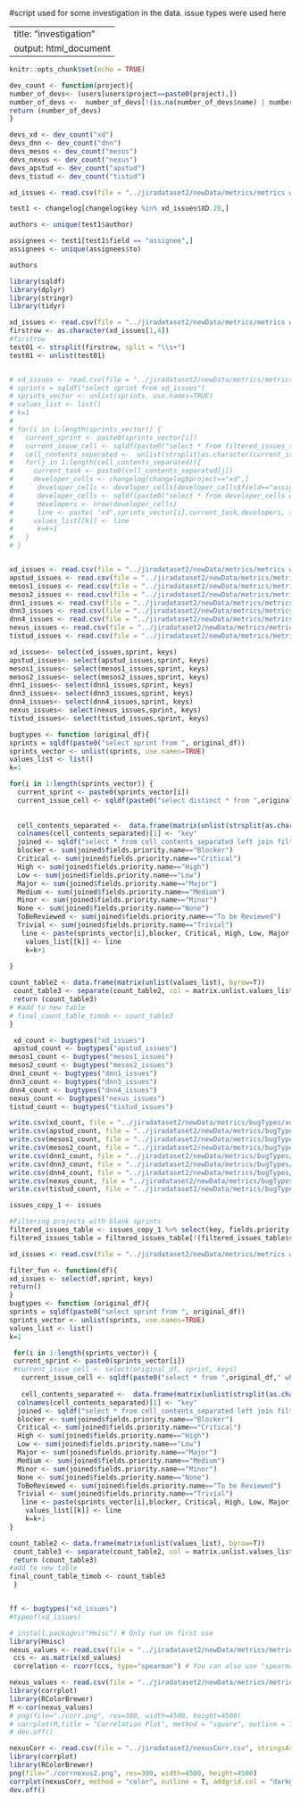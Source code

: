 #script used for some investigation in the data. issue types were used here

---
title: "investigation"
output: html_document
---

```r
knitr::opts_chunk$set(echo = TRUE)
```

```r
dev_count <- function(project){
number_of_devs<- (users[users$project==paste0(project),])
number_of_devs <-  number_of_devs[!(is.na(number_of_devs$name) | number_of_devs$name==""), ]
return (number_of_devs)
}

devs_xd <- dev_count("xd")
devs_dnn <- dev_count("dnn")
devs_mesos <- dev_count("mesos")
devs_nexus <- dev_count("nexus")
devs_apstud <- dev_count("apstud")
devs_tistud <- dev_count("tistud")

```

```r
xd_issues <- read.csv(file = "../jiradataset2/newData/metrics/metrics with keys/metrics_xd_df2_keys.csv")

test1 <- changelog[changelog$key %in% xd_issues$XD.20,]

authors <- unique(test1$author)

assignees <- test1[test1$field == "assignee",]
assignees <- unique(assignees$to)

authors


```

```r
library(sqldf)
library(dplyr)
library(stringr)
library(tidyr)
```

```r
xd_issues <- read.csv(file = "../jiradataset2/newData/metrics/metrics with keys/metrics_xd_df2_keys.csv")
firstrow <- as.character(xd_issues[1,4])
#firstrow
test01 <- strsplit(firstrow, split = "\\s+")
test01 <- unlist(test01)


# xd_issues <- read.csv(file = "../jiradataset2/newData/metrics/metrics with keys/metrics_xd_df2_keys.csv")
# sprints = sqldf("select sprint from xd_issues")
# sprints_vector <- unlist(sprints, use.names=TRUE)
# values_list <- list()
# k=1
# 
# for(i in 1:length(sprints_vector)) {
#   current_sprint <- paste0(sprints_vector[i])
#   current_issue_cell <- sqldf(paste0("select * from filtered_issues_table where sprint = '",current_sprint,"'"))
#   cell_contents_separated <-  unlist(strsplit(as.character(current_issue_cell$keys), split = "\\s+"))
#   for(j in 1:length(cell_contents_separated)){
#     current_task <- paste0(cell_contents_separated[j])
#     developer_cells <- changelog[changelog$project=="xd",]
#      developer_cells <- developer_cells[developer_cells$field=="assignee",]
#      developer_cells <- sqldf(paste0("select * from developer_cells where key = '",current_task,"'"))
#      developers <- nrow(developer_cells)
#      line <- paste( "xd",sprints_vector[i],current_task,developers, sep = " ___ ")
#     values_list[[k]] <- line
#      k=k+1
#   }
# }



```


```r
xd_issues <- read.csv(file = "../jiradataset2/newData/metrics/metrics with keys/metrics_xd_df2_keys.csv")
apstud_issues <- read.csv(file = "../jiradataset2/newData/metrics/metrics with keys/metrics_apstud_df_keys.csv")
mesos1_issues <- read.csv(file = "../jiradataset2/newData/metrics/metrics with keys/metrics_mesos_1_keys.csv")
mesos2_issues <- read.csv(file = "../jiradataset2/newData/metrics/metrics with keys/metrics_mesos_2_keys.csv")
dnn1_issues <- read.csv(file = "../jiradataset2/newData/metrics/metrics with keys/metrics_dnn_df_p2_group1_keys.csv")
dnn3_issues <- read.csv(file = "../jiradataset2/newData/metrics/metrics with keys/metrics_dnn_df_p2_group3_keys.csv")
dnn4_issues <- read.csv(file = "../jiradataset2/newData/metrics/metrics with keys/metrics_dnn_df_p2_group4_keys.csv")
nexus_issues <- read.csv(file = "../jiradataset2/newData/metrics/metrics with keys/metrics_nexus_df_keys.csv")
tistud_issues <- read.csv(file = "../jiradataset2/newData/metrics/metrics with keys/metrics_tistud_df_keys.csv")

xd_issues<- select(xd_issues,sprint, keys)
apstud_issues<- select(apstud_issues,sprint, keys)
mesos1_issues<- select(mesos1_issues,sprint, keys)
mesos2_issues<- select(mesos2_issues,sprint, keys)
dnn1_issues<- select(dnn1_issues,sprint, keys)
dnn3_issues<- select(dnn3_issues,sprint, keys)
dnn4_issues<- select(dnn4_issues,sprint, keys)
nexus_issues<- select(nexus_issues,sprint, keys)
tistud_issues<- select(tistud_issues,sprint, keys)

bugtypes <- function (original_df){
sprints = sqldf(paste0("select sprint from ", original_df))
sprints_vector <- unlist(sprints, use.names=TRUE)
values_list <- list()
k=1

for(i in 1:length(sprints_vector)) {
  current_sprint <- paste0(sprints_vector[i])
  current_issue_cell <- sqldf(paste0("select distinct * from ",original_df," where sprint = '",current_sprint,"'"))
  
  
  cell_contents_separated <-  data.frame(matrix(unlist(strsplit(as.character(current_issue_cell$keys), split = "\\s+")), byrow = T))
  colnames(cell_contents_separated)[1] <- "key"
  joined <- sqldf("select * from cell_contents_separated left join filtered_issues_table using (key) ")
  blocker <- sum(joined$fields.priority.name=="Blocker")
  Critical <- sum(joined$fields.priority.name=="Critical")
  High <- sum(joined$fields.priority.name=="High")
  Low <- sum(joined$fields.priority.name=="Low")
  Major <- sum(joined$fields.priority.name=="Major")
  Medium <- sum(joined$fields.priority.name=="Medium")
  Minor <- sum(joined$fields.priority.name=="Minor")
  None <- sum(joined$fields.priority.name=="None")
  ToBeReviewed <- sum(joined$fields.priority.name=="To be Reviewed")
  Trivial <- sum(joined$fields.priority.name=="Trivial")
   line <- paste(sprints_vector[i],blocker, Critical, High, Low, Major, Medium, Minor, None, ToBeReviewed, Trivial, sep = " ___ ")
    values_list[[k]] <- line
    k=k+1
  
}

count_table2 <- data.frame(matrix(unlist(values_list), byrow=T))
 count_table3 <- separate(count_table2, col = matrix.unlist.values_list...byrow...T., into = c("Sprint" ,"Blocker","Critical","High","Low","Major","Medium","Minor","None","To be Reviewed","Trivial"), sep = " ___ ")
 return (count_table3)
# #add to new table
# final_count_table_timob <- count_table3
}

 xd_count <- bugtypes("xd_issues")
 apstud_count <- bugtypes("apstud_issues")
mesos1_count <- bugtypes("mesos1_issues")
mesos2_count <- bugtypes("mesos2_issues")
dnn1_count <- bugtypes("dnn1_issues")
dnn3_count <- bugtypes("dnn3_issues")
dnn4_count <- bugtypes("dnn4_issues")
nexus_count <- bugtypes("nexus_issues")
tistud_count <- bugtypes("tistud_issues")

write.csv(xd_count, file = "../jiradataset2/newData/metrics/bugTypes/xd_bugs.csv")
write.csv(apstud_count, file = "../jiradataset2/newData/metrics/bugTypes/apstud_bugs.csv")
write.csv(mesos1_count, file = "../jiradataset2/newData/metrics/bugTypes/mesos1_bugs.csv")
write.csv(mesos2_count, file = "../jiradataset2/newData/metrics/bugTypes/mesos2_bugs.csv")
write.csv(dnn1_count, file = "../jiradataset2/newData/metrics/bugTypes/dnn1_bugs.csv")
write.csv(dnn3_count, file = "../jiradataset2/newData/metrics/bugTypes/dnn3_bugs.csv")
write.csv(dnn4_count, file = "../jiradataset2/newData/metrics/bugTypes/dnn4_bugs.csv")
write.csv(nexus_count, file = "../jiradataset2/newData/metrics/bugTypes/nexus_bugs.csv")
write.csv(tistud_count, file = "../jiradataset2/newData/metrics/bugTypes/tistud_bugs.csv")


```

```r
issues_copy_1 <- issues

#Filtering projects with blank sprints
filtered_issues_table <- issues_copy_1 %>% select(key, fields.priority.name, storypoints, project, sprint)
filtered_issues_table = filtered_issues_table[!(filtered_issues_table$sprint ==""), ]
```

```r
xd_issues <- read.csv(file = "../jiradataset2/newData/metrics/metrics with keys/metrics_xd_df2_keys.csv", stringsAsFactors = FALSE)

filter_fun <- function(df){
xd_issues <- select(df,sprint, keys)
return()
}
bugtypes <- function (original_df){
sprints = sqldf(paste0("select sprint from ", original_df))
sprints_vector <- unlist(sprints, use.names=TRUE)
values_list <- list()
k=1

 for(i in 1:length(sprints_vector)) {
 current_sprint <- paste0(sprints_vector[i])
 #current_issue_cell <- select(original_df, sprint, keys)
   current_issue_cell <- sqldf(paste0("select * from ",original_df," where sprint = '",current_sprint,"'"))
   
   cell_contents_separated <-  data.frame(matrix(unlist(strsplit(as.character(current_issue_cell$keys), split = "\\s+")), byrow = T))
  colnames(cell_contents_separated)[1] <- "key"
  joined <- sqldf("select * from cell_contents_separated left join filtered_issues_table using (key) ")
  blocker <- sum(joined$fields.priority.name=="Blocker")
  Critical <- sum(joined$fields.priority.name=="Critical")
  High <- sum(joined$fields.priority.name=="High")
  Low <- sum(joined$fields.priority.name=="Low")
  Major <- sum(joined$fields.priority.name=="Major")
  Medium <- sum(joined$fields.priority.name=="Medium")
  Minor <- sum(joined$fields.priority.name=="Minor")
  None <- sum(joined$fields.priority.name=="None")
  ToBeReviewed <- sum(joined$fields.priority.name=="To be Reviewed")
  Trivial <- sum(joined$fields.priority.name=="Trivial")
   line <- paste(sprints_vector[i],blocker, Critical, High, Low, Major, Medium, Minor, None, ToBeReviewed, Trivial, sep = " ___ ")
    values_list[[k]] <- line
    k=k+1
}

count_table2 <- data.frame(matrix(unlist(values_list), byrow=T))
 count_table3 <- separate(count_table2, col = matrix.unlist.values_list...byrow...T., into = c("Sprint" ,"Blocker","Critical","High","Low","Major","Medium","Minor","None","To be Reviewed","Trivial"), sep = " ___ ")
 return (count_table3)
#add to new table
final_count_table_timob <- count_table3
 }


ff <- bugtypes("xd_issues")
#typeof(xd_issues)
```
```r
# install.packages("Hmisc") # Only run on first use
library(Hmisc)
nexus_values <- read.csv(file = "../jiradataset2/newData/metrics/metrics with keys/correlation copy/metrics_nexus_df_keys.csv", stringsAsFactors=FALSE)
 ccs <- as.matrix(xd_values)
 correlation <- rcorr(ccs, type="spearman") # You can also use "spearman"

```

```r
nexus_values <- read.csv(file = "../jiradataset2/newData/metrics/metrics with keys/correlation copy/metrics_nexus_df_keys.csv", stringsAsFactors=FALSE)
library(corrplot)
library(RColorBrewer)
M <-cor(nexus_values)
# png(file="./corr.png", res=300, width=4500, height=4500)
# corrplot(M,title = "Correlation Plot", method = "square", outline = T, addgrid.col = "darkgray", order="hclust", mar = c(4,2,4,9), addrect = 4, rect.col = "black", rect.lwd = 1,cl.pos = "b", tl.col = "indianred4", tl.cex = 1, cl.cex = 1)
# dev.off()
```

```r
nexusCorr <- read.csv(file = "../jiradataset2/nexusCorr.csv", stringsAsFactors=FALSE)
library(corrplot)
library(RColorBrewer)
png(file="./corrnexus2.png", res=300, width=4500, height=4500)
corrplot(nexusCorr, method = "color", outline = T, addgrid.col = "darkgray", order="hclust", addrect = 4, rect.col = "black", rect.lwd = 15,cl.pos = "b", tl.col = "indianred4", tl.cex = 1.5, cl.cex = 1.5, addCoef.col = "white", number.digits = 2, number.cex = 1, col = colorRampPalette(c("darkred","white","midnightblue"))(100))
dev.off()
```

